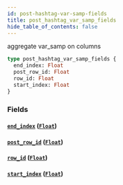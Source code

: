 ```yaml
---
id: post-hashtag-var-samp-fields
title: post_hashtag_var_samp_fields
hide_table_of_contents: false
---
```


aggregate var_samp on columns

```graphql
type post_hashtag_var_samp_fields {
  end_index: Float
  post_row_id: Float
  row_id: Float
  start_index: Float
}
```

### Fields

#### [`end_index`](#) ([`Float`](/07-graphql/scalars/float))

#### [`post_row_id`](#) ([`Float`](/07-graphql/scalars/float))

#### [`row_id`](#) ([`Float`](/07-graphql/scalars/float))

#### [`start_index`](#) ([`Float`](/07-graphql/scalars/float))
